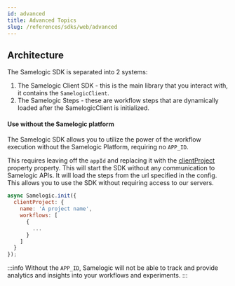 ```yaml
---
id: advanced
title: Advanced Topics
slug: /references/sdks/web/advanced
---
```


## Architecture

The Samelogic SDK is separated into 2 systems:

1. The Samelogic Client SDK - this is the main library that you interact with, it contains the `SamelogicClient`.
2. The Samelogic Steps - these are workflow steps that are dynamically loaded after the SamelogicClient is initialized.

#### Use without the Samelogic platform

The Samelogic SDK allows you to utilize the power of the workflow execution without the Samelogic Platform, requiring no `APP_ID`.

This requires leaving off the `appId` and replacing it with the [clientProject](/references/sdks/web/reference/samelogic-js.clientproject) property property.
This will start the SDK without any communication to Samelogic APIs. It will load the steps from the url specified in the config. This allows
you to use the SDK without requiring access to our servers.

```javascript
async Samelogic.init({
  clientProject: {
    name: 'A project name',
    workflows: [
      {
        ...
      }
    ]
  }
});
```

:::info
Without the `APP_ID`, Samelogic will not be able to track and provide analytics and insights into your workflows and experiments.
:::
